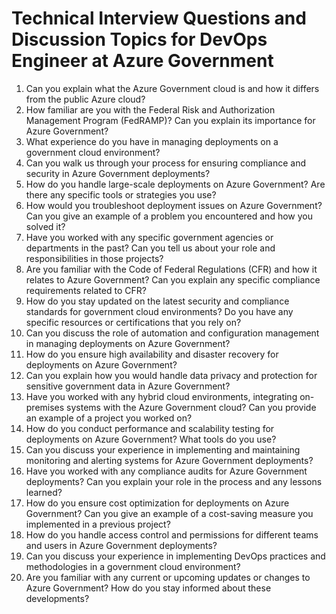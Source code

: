 

# Technical Interview Questions and Discussion Topics for DevOps Engineer at Azure Government

1. Can you explain what the Azure Government cloud is and how it differs from the public Azure cloud?
2. How familiar are you with the Federal Risk and Authorization Management Program (FedRAMP)? Can you explain its importance for Azure Government?
3. What experience do you have in managing deployments on a government cloud environment?
4. Can you walk us through your process for ensuring compliance and security in Azure Government deployments?
5. How do you handle large-scale deployments on Azure Government? Are there any specific tools or strategies you use?
6. How would you troubleshoot deployment issues on Azure Government? Can you give an example of a problem you encountered and how you solved it?
7. Have you worked with any specific government agencies or departments in the past? Can you tell us about your role and responsibilities in those projects?
8. Are you familiar with the Code of Federal Regulations (CFR) and how it relates to Azure Government? Can you explain any specific compliance requirements related to CFR?
9. How do you stay updated on the latest security and compliance standards for government cloud environments? Do you have any specific resources or certifications that you rely on?
10. Can you discuss the role of automation and configuration management in managing deployments on Azure Government?
11. How do you ensure high availability and disaster recovery for deployments on Azure Government?
12. Can you explain how you would handle data privacy and protection for sensitive government data in Azure Government?
13. Have you worked with any hybrid cloud environments, integrating on-premises systems with the Azure Government cloud? Can you provide an example of a project you worked on?
14. How do you conduct performance and scalability testing for deployments on Azure Government? What tools do you use?
15. Can you discuss your experience in implementing and maintaining monitoring and alerting systems for Azure Government deployments?
16. Have you worked with any compliance audits for Azure Government deployments? Can you explain your role in the process and any lessons learned?
17. How do you ensure cost optimization for deployments on Azure Government? Can you give an example of a cost-saving measure you implemented in a previous project?
18. How do you handle access control and permissions for different teams and users in Azure Government deployments?
19. Can you discuss your experience in implementing DevOps practices and methodologies in a government cloud environment?
20. Are you familiar with any current or upcoming updates or changes to Azure Government? How do you stay informed about these developments? 